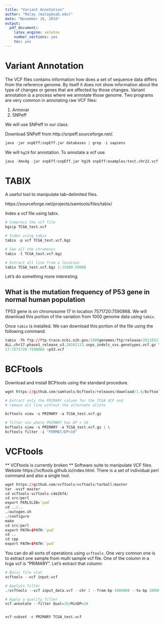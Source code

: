 ```yaml
---
title: "Variant Annotation"
author: "Malay (malay@uab.edu)"
date: "November 16, 2016"
output: 
  pdf_document: 
    latex_engine: xelatex
    number_sections: yes
    toc: yes
---
```



# Variant Annotation

The VCF files contains information how does a set of sequence data differs from the reference genome. By itself it does not show information about the type of changes or genes that are affected by those changes. Variant annotation is a process where we annotate those genome. Two programs are very common in annotating raw VCF files:

1. Annovar
2. SNPeff

We will use SNPeff in our class.

Download SNPeff from http://snpeff.sourceforge.net/.

```r
java -jar snpEff/snpEff.jar databases | grep -i sapiens
```
We will `hg19` for annotation. To annotate a vcf use.

```r
java -Xmx4g -jar snpEff/snpEff.jar hg19 snpEff/examples/test.chr22.vcf >test.chr22.ann.vcf
```

# TABIX

A useful tool to manipulate tab-delimited files.

https://sourceforge.net/projects/samtools/files/tabix/

Index a vcf file using tabix.

```r
# Compress the vcf file
bgzip TCGA_test.vcf

# Index using tabix
tabix -p vcf TCGA_test.vcf.bgz

# See all the chromoses
tabix -l TCGA_test.vcf.bgz

# Extract all line from a location
tabix TCGA_test.vcf.bgz 1:15000-50000
```

Let's do something more interesting.

## What is the mutation frequency of P53 gene in normal human population

TP53 gene is on chromosome 17 in location 7571720:7590868. We will download this portion of the variation from 1000 genome data using `tabix`. 

Once `tabix` is installed. We can download this portion of the file using the following command.

```r
tabix -fh ftp://ftp-trace.ncbi.nih.gov/1000genomes/ftp/release/20110521/\
ALL.chr17.phase1_release_v3.20101123.snps_indels_svs.genotypes.vcf.gz \
17:7571720-7590868 >p53.vcf
```


# BCFtools

Download and install BCFtools using the standard procedure.

```r
wget https://github.com/samtools/bcftools/releases/download/1.6/bcftools-1.6.tar.bz2

# Extract only the PRIMARY column for the TCGA VCF and
# remove all line wihtout the alternate allete

bcftools view -s PRIMARY -a TCGA_test.vcf.gz

# filter snv where PRIMARY has DP > 10
bcftools view -s PRIMARY -a TCGA_test.vcf.gz | \
bcftools filter -i "FORMAT/DP>10"


```




# VCFtools

** VCFtools is currently broken **
Software suite to manipulate VCF files. Website https://vcftools.github.io/index.html. There is a set of individual perl command and also a single tool. 

```r
wget https://github.com/vcftools/vcftools/tarball/master
tar -xvzf master
cd vcftools-vcftools-c4e2bf4/
cd src/perl
export PERL5LIB=`pwd`
cd ../..
./autogen.sh
./configure
make
cd src/perl
export PATH=$PATH:`pwd`
cd ..
cd cpp
export PATH=$PATH:`pwd`
```

You can do all sorts of operations using `vcftools`. One very comnon one is to extract one sample from multi sample vcf file. One of the column in a tcga vcf is "PRIMARY". Let's extract that column:

```r
# Basic file stat
vcftools --vcf input.vcf

# Applyin filter
./vcftools --vcf input_data.vcf --chr 1 --from-bp 1000000 --to-bp 2000000

# Apply a quality filter
vcf-annotate --filter Qual=10/MinDP=20


vcf-subset -c PRIMARY TCGA_test.vcf

```














